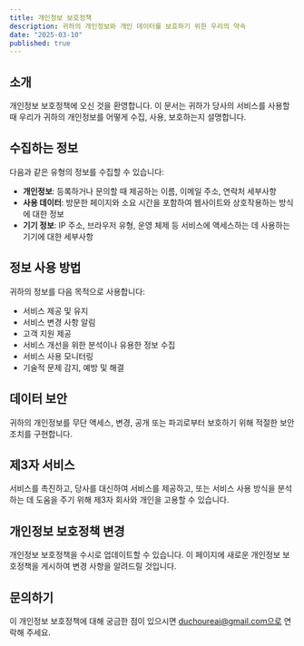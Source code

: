 ```yaml
---
title: 개인정보 보호정책
description: 귀하의 개인정보와 개인 데이터를 보호하기 위한 우리의 약속
date: "2025-03-10"
published: true
---
```


## 소개

개인정보 보호정책에 오신 것을 환영합니다. 이 문서는 귀하가 당사의 서비스를 사용할 때 우리가 귀하의 개인정보를 어떻게 수집, 사용, 보호하는지 설명합니다.

## 수집하는 정보

다음과 같은 유형의 정보를 수집할 수 있습니다:

- **개인정보**: 등록하거나 문의할 때 제공하는 이름, 이메일 주소, 연락처 세부사항
- **사용 데이터**: 방문한 페이지와 소요 시간을 포함하여 웹사이트와 상호작용하는 방식에 대한 정보
- **기기 정보**: IP 주소, 브라우저 유형, 운영 체제 등 서비스에 액세스하는 데 사용하는 기기에 대한 세부사항

## 정보 사용 방법

귀하의 정보를 다음 목적으로 사용합니다:

- 서비스 제공 및 유지
- 서비스 변경 사항 알림
- 고객 지원 제공
- 서비스 개선을 위한 분석이나 유용한 정보 수집
- 서비스 사용 모니터링
- 기술적 문제 감지, 예방 및 해결

## 데이터 보안

귀하의 개인정보를 무단 액세스, 변경, 공개 또는 파괴로부터 보호하기 위해 적절한 보안 조치를 구현합니다.

## 제3자 서비스

서비스를 촉진하고, 당사를 대신하여 서비스를 제공하고, 또는 서비스 사용 방식을 분석하는 데 도움을 주기 위해 제3자 회사와 개인을 고용할 수 있습니다.

## 개인정보 보호정책 변경

개인정보 보호정책을 수시로 업데이트할 수 있습니다. 이 페이지에 새로운 개인정보 보호정책을 게시하여 변경 사항을 알려드릴 것입니다.

## 문의하기

이 개인정보 보호정책에 대해 궁금한 점이 있으시면 duchoureai@gmail.com으로 연락해 주세요.
